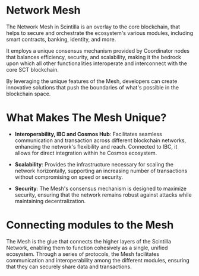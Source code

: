 # Network Mesh

The Network Mesh in Scintilla is an overlay to the core blockchain, that helps to secure and orchestrate the ecosystem's various modules, including smart contracts, banking, identity, and more. 

It employs a unique consensus mechanism provided by Coordinator nodes that balances efficiency, security, and scalability, making it the bedrock upon which all other functionalities interoperate and interconnect with the core SCT blockchain.

By leveraging the unique features of the Mesh, developers can create innovative solutions that push the boundaries of what's possible in the blockchain space.

# What Makes The Mesh Unique?

- **Interoperability, IBC and Cosmos Hub**: Facilitates seamless communication and transaction across different blockchain networks, enhancing the network's flexibility and reach. Connected to IBC, it allows for direct integration within he Cosmos ecosystem.

- **Scalability**: Provides the infrastructure necessary for scaling the network horizontally, supporting an increasing number of transactions without compromising on speed or security.

- **Security**: The Mesh's consensus mechanism is designed to maximize security, ensuring that the network remains robust against attacks while maintaining decentralization.

# Connecting modules to the Mesh

The Mesh is the glue that connects the higher layers of the Scintilla Network, enabling them to function cohesively as a single, unified ecosystem. Through a series of protocols, the Mesh facilitates communication and interoperability among the different modules, ensuring that they can securely share data and transactions.

